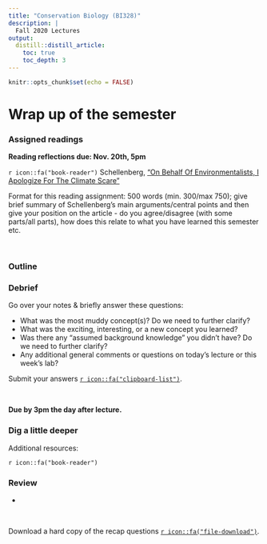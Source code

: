 ```yaml
---
title: "Conservation Biology (BI328)"
description: | 
  Fall 2020 Lectures
output:
  distill::distill_article:
    toc: true
    toc_depth: 3
---
```


```r

knitr::opts_chunk$set(echo = FALSE)

```

# Wrap up of the semester

### Assigned readings

**Reading reflections due: Nov. 20th, 5pm**

`r icon::fa("book-reader")` Schellenberg, ["On Behalf Of Environmentalists, I Apologize For The Climate Scare"](https://environmentalprogress.org/big-news/2020/6/29/on-behalf-of-environmentalists-i-apologize-for-the-climate-scare)

Format for this reading assignment: 500 words (min. 300/max 750); give brief summary of Schellenberg's main arguments/central points and then give your position on the article - do you agree/disagree (with some parts/all parts), how does this relate to what you have learned this semester etc.



<br>


### Outline




### Debrief

Go over your notes & briefly answer these questions:

*	What was the most muddy concept(s)? Do we need to further clarify?
*	What was the exciting, interesting, or a new concept you learned?
*	Was there any “assumed background knowledge” you didn’t have? Do we need to further clarify?
*	Any additional general comments or questions on today's lecture or this week’s lab?

Submit your answers [`r icon::fa("clipboard-list")`](https://docs.google.com/forms/d/e/1FAIpQLSf_wpIenOLXtsZ24-3Aa120mgZmN3ioZHVkA342ZCYOj5OQug/viewform?usp=sf_link).


<br>

**Due by 3pm the day after lecture.**


### Dig a little deeper

Additional resources:

`r icon::fa("book-reader")` 



### Review

* 



<br>

Download a hard copy of the recap questions [`r icon::fa("file-download")`](files/BI328_ReviewQs_SpeciesConservation.pdf).
